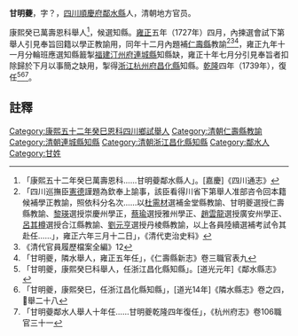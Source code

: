 {{明清人物信息框
| 姓名 = 甘明䕫
| 圖片名稱=  
| 圖片大小 = 220px
| 圖片說明 =  
| 最高職務 = [[浙江|浙江]][[杭州府|杭州府]][[昌化县_(北宋)|昌化縣]]知縣
| 國家 = 大清
| 爵位 =
| 籍貫 = [[四川省|四川省]][[鄰水縣|鄰水縣]]
| 族裔 =  
| 旗籍 =  
| 字號 =  字
| 諡號 = 
| 出生日期 = 
| 出生地點 =
| 逝世日期 =  
| 逝世地點 = 
| 墓葬 = 
| 配偶 =  
| 親屬 =  
| 出身 = 
* 康熙五十二年癸已萬壽恩科舉人
| 經歷 = 
| 著作 =  
* 春日堂有感<ref>「春日堂，即縣治三堂（邑令甘明夔詩）三十始一命，宦情都欲闌，自憐無舊業，不敢恥微官，澗水呑樵路，山城醉藥欄，只緣五斗米，辜負一魚竿」，《昌化縣志》卷十九</ref>
*
}}
'''甘明䕫'''{{BD|1684年||18世纪|？|}}，字？，[[四川|四川]][[順慶府|順慶府]][[鄰水縣|鄰水縣]]人，清朝地方官员。

康熙癸已萬壽恩科舉人<ref>「康熙五十二年癸巳萬壽恩科……甘明䕫鄰水縣人」。[嘉慶]《四川通志》</ref>，候選知縣。[[雍正|雍正]]五年（1727年）四月，內揀選會試下第舉人引見奉旨回籍以學正教諭用，同年十二月內題補[[仁壽縣|仁壽縣]]教諭<ref>「四川巡撫臣[[憲德|憲德]]謹題為欽奉上諭事，該臣看得川省下第舉人准部咨令回本籍候補學正教諭，照依科分名次……以[[杜需材|杜需材]]選補金堂縣教諭、甘明夔選授仁壽縣教諭、[[黎瑛|黎瑛]]選授崇慶州學正，[[蔡瑜|蔡瑜]]選授雅州學正、[[趙雲龍|趙雲龍]]選授廣安州學正、[[呂其樽|呂其樽]]選授合江縣教諭、[[劉元亨|劉元亨]]選授丹棱縣教諭，以上各員陸續選補考試令其赴任……」，雍正六年三月十二日」，《清代吏治史料》</ref><ref>《清代官員履歷檔案全編》12</ref><ref>「甘明夔，隣水舉人，雍正五年任」，《仁壽縣新志》卷三職官表九</ref>，雍正九年十一月分輪班應選知縣籖掣[[福建|福建]][[汀州府|汀州府]][[連城縣|連城縣]]知縣缺，雍正十年七月分引見奉旨者扣除歸於下月以事簡之缺用，掣得[[浙江|浙江]][[杭州府|杭州府]][[昌化县_(北宋)|昌化縣]]知縣。[[乾隆|乾隆]]四年（1739年），復任<ref>「甘明夔，康熙癸巳科舉人，任浙江昌化縣知縣」。[道光元年]《鄰水縣志》</ref><ref>「甘明夔，康熙癸巳，任浙江昌化縣知縣」，[道光14年]《隣水縣志》卷之四，𨕖舉二十八</ref><ref>「甘明䕫鄰水人舉人十年任……甘明夔乾隆四年復任」，《杭州府志》卷106職官三十一</ref>。
==註釋==
{{reflist}}
[[Category:康熙五十二年癸巳恩科四川鄉試舉人|Category:康熙五十二年癸巳恩科四川鄉試舉人]]
[[Category:清朝仁壽縣教諭|Category:清朝仁壽縣教諭]]
[[Category:清朝連城縣知縣|Category:清朝連城縣知縣]]
[[Category:清朝浙江昌化縣知縣|Category:清朝浙江昌化縣知縣]]
[[Category:鄰水人|Category:鄰水人]]
[[Category:甘姓|Category:甘姓]]